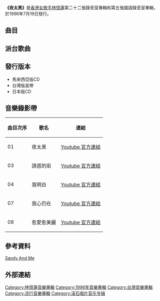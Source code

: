 {{Infobox Album 
| Name		= 夜太黑
| Type		= [[專輯|專輯]]
| Artist	= [[林憶蓮|林憶蓮]] 
| Cover		= sandylam_ntd01.jpg
| Released	= 1996年7月19日
| Length	= 49:18
| Genre		= [[國語流行音樂|國語流行音樂]] 
| Label		= [[滾石唱片|滾石唱片]]
| Producer	= [[李宗盛|李宗盛]]
| Last album	= [[I_Swear_(林憶蓮專輯)|I Swear]]<br>(1996)
| This album	= '''夜太黑'''<br>(1996)
| Next album	= [[Love_Returns|Love Returns]]<br>(1996)
}}

'''《夜太黑》'''是[[香港|香港]][[女歌手|女歌手]][[林憶蓮|林憶蓮]]第二十二張錄音室專輯和第五張國語錄音室專輯，於1996年7月19日發行。

==曲目==
{{Tracklist
| all_producer = [[李宗盛|李宗盛]]

| title1 = 夜太黑
| music1 = 李宗盛、周國儀
| lyrics1 = 李宗盛
| arranger1 = 周國儀
| length1 = 4:44

| title2 = 不許哭
| music2 = 李宗盛
| lyrics2 = 李宗盛
| arranger2 = 周國儀、陳愛珍
| length2 = 4:07

| title3 = 誘惑的街
| music3 = 李宗盛、周國儀
| lyrics3 = 李宗盛
| arranger3 = 周國儀
| length3 = 5:25

| title4 = 我明白
| note4 = 林憶蓮&李宗盛經典對唱版
| music4 = 劉沁
| lyrics4 = 劉沁、李宗盛
| arranger4 = 梁伯君
| length4 = 5:40

| title5 = 讓我試
| music5 = [[Dick_Lee|Dick Lee]]
| lyrics5 = 李宗盛
| arranger5 = 周國儀、陳愛珍
| length5 = 4:05

| title6 = 野風
| music6 = 李宗盛
| lyrics6 = 李宗盛
| arranger6 = 梁伯君
| length6 = 5:30	

| title7 = 我心仍在
| note7 = 林憶蓮&[[杜德偉|杜德偉]]深情對唱版
| music7 = Danny Beckerman
| lyrics7 = 許常德、劉得京
| arranger7 = 周國儀
| length7 = 3:37

| title8 = 愈愛愈美麗
| music8 = 李宗盛
| lyrics8 = 許常德
| arranger8 = 周國儀、陳愛珍
| length8 = 4:45

| title9 = 我明白
| note9 = 獨唱版
| music9 = 劉沁
| lyrics9 = 劉沁、李宗盛
| arranger9 = 梁伯君
| length9 = 5:40	

| title10 = 誘惑的街
| note10 = instrumental
| music10 = 李宗盛、周國儀
| lyrics10 = 
| arranger10 = 周國儀
| length10 = 5:27
}}

==派台歌曲==

==發行版本==
*馬來西亞版CD
*台灣版盒帶
*日本版CD

==音樂錄影帶==
{|class="wikitable sortable" style="text-align:center"
|-
!曲目次序
!歌名
!連結
|-
| 01 || 夜太黑 || [https://www.youtube.com/watch?v=WnyPg2fQqpE Youtube 官方連結] {{Wayback|url=https://www.youtube.com/watch?v=WnyPg2fQqpE |date=20201108084252 }}
|-
| 03 || 誘惑的街 || [https://www.youtube.com/watch?v=xOwla15y82M Youtube 官方連結] {{Wayback|url=https://www.youtube.com/watch?v=xOwla15y82M |date=20210102005052 }}
|-
| 04 || 我明白 || [https://www.youtube.com/watch?v=_7jlkK6AxSE Youtube 官方連結] {{Wayback|url=https://www.youtube.com/watch?v=_7jlkK6AxSE |date=20210115005357 }}
|-
| 07 || 我心仍在 || [https://www.youtube.com/watch?v=FW8WeH1ZON4 Youtube 官方連結] {{Wayback|url=https://www.youtube.com/watch?v=FW8WeH1ZON4 |date=20180610063829 }}
|-
| 08 || 愈愛愈美麗 || [https://www.youtube.com/watch?v=zjwkPZ7gKqg Youtube 官方連結]
|}

==參考資料==
[http://www.sandyandme.com/nighttoodark/nighttoodark.htm Sandy And Me] {{Wayback|url=http://www.sandyandme.com/nighttoodark/nighttoodark.htm |date=20201125111720 }}

==外部連結==

{{林憶蓮}}
{{album-stub}}
[[Category:林憶蓮音樂專輯|Category:林憶蓮音樂專輯]]
[[Category:1996年音樂專輯|Category:1996年音樂專輯]]
[[Category:台灣音樂專輯|Category:台灣音樂專輯]]
[[Category:流行音樂專輯|Category:流行音樂專輯]]
[[Category:滚石唱片音乐专辑|Category:滚石唱片音乐专辑]]
